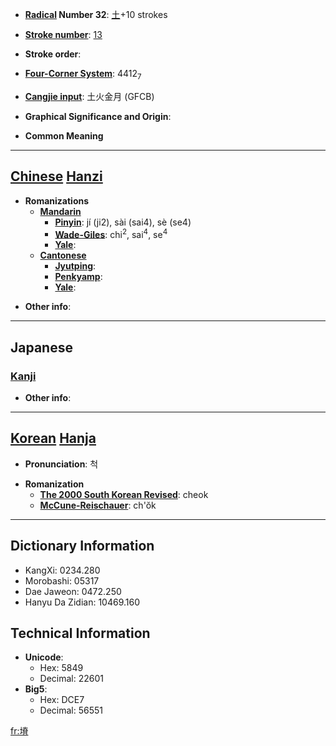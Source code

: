 * '''[[Wiktionary:Chinese radical index| Radical]] Number 32''': [[Wiktionary:Chinese radical index 土|土]]+10 strokes

* '''[[Wiktionary:Chinese total strokes index|Stroke number]]''': [[Wiktionary:Chinese total strokes index 13|13]]

* '''Stroke order''': 

* '''[[Wiktionary:Chinese four corner index|Four-Corner System]]''': 4412<sub>7</sub>

* '''[[Wiktionary:Chinese Cangjie index|Cangjie input]]''': 土火金月 (GFCB)

* '''Graphical Significance and Origin''': 

* '''Common Meaning'''

----

== [[Chinese]] [[Hanzi]] ==

* '''Romanizations'''
** '''[[Mandarin]]'''
*** '''[[Pinyin]]''': jí (ji2), sài (sai4), sè (se4)
*** '''[[Wade-Giles]]''': chi<sup>2</sup>, sai<sup>4</sup>, se<sup>4</sup>
*** '''[[Yale]]''': 
** '''[[Cantonese]]'''
*** '''[[Jyutping]]''':
*** '''[[Penkyamp]]''': 
*** '''[[Yale]]''': 

* '''Other info''': 

----

==Japanese==
===[[Kanji]]===
{{kanji|on readings=[[せき]] (seki), [[しゃく]] (shaku)|kun readings=[[やせつち]] (yasetsuchi)}}

* '''Other info''':  

----

== [[Korean]] [[Hanja]] ==

* '''Pronunciation''': 척

* '''Romanization'''
** '''[[The 2000 South Korean Revised Romanization|The 2000 South Korean Revised]]''': cheok
** '''[[McCune-Reischauer]]''': ch'ŏk

----

== Dictionary Information ==

* KangXi: 0234.280
* Morobashi: 05317
* Dae Jaweon: 0472.250
* Hanyu Da Zidian: 10469.160

== Technical Information ==

* '''Unicode''':
** Hex: 5849
** Decimal: 22601
* '''Big5''':
** Hex: DCE7
** Decimal: 56551

[[fr:塉]]